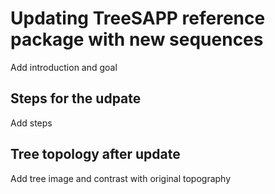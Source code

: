 # Updating TreeSAPP reference package with new sequences

Add introduction and goal

## Steps for the udpate

Add steps

## Tree topology after update 

Add tree image and contrast with original topography
